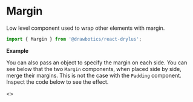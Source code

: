 

# Margin
Low level component used to wrap other elements with margin.
```jsx
import { Margin } from '@drawbotics/react-drylus';
```

__Example__
<Playground component={Margin}>
  <div style={{ border: '1px solid red', display: 'inline-block' }}>
    <Margin>
      <div style={{ background: 'green', height: 100, width: 100 }} />
    </Margin>
  </div>
</Playground>

You can also pass an object to specify the margin on each side. You can see below that the two `Margin` components, when placed side by side, merge their margins. This is not the case with the `Padding` component. Inspect the code below to see the effect.

<Playground>
  <>
    <Margin size={{
      top: Size.LARGE,
      bottom: Size.LARGE,
      left: Size.EXTRA_SMALL,
    }}>
      <div style={{ background: 'green', height: 100, width: 100 }} />
    </Margin>
    <Margin size={{
      top: Size.LARGE,
      bottom: Size.EXTRA_SMALL,
      left: Size.MASSIVE,
    }}>
      <div style={{ background: 'green', height: 100, width: 100 }} />
    </Margin>
  </>
</Playground>
